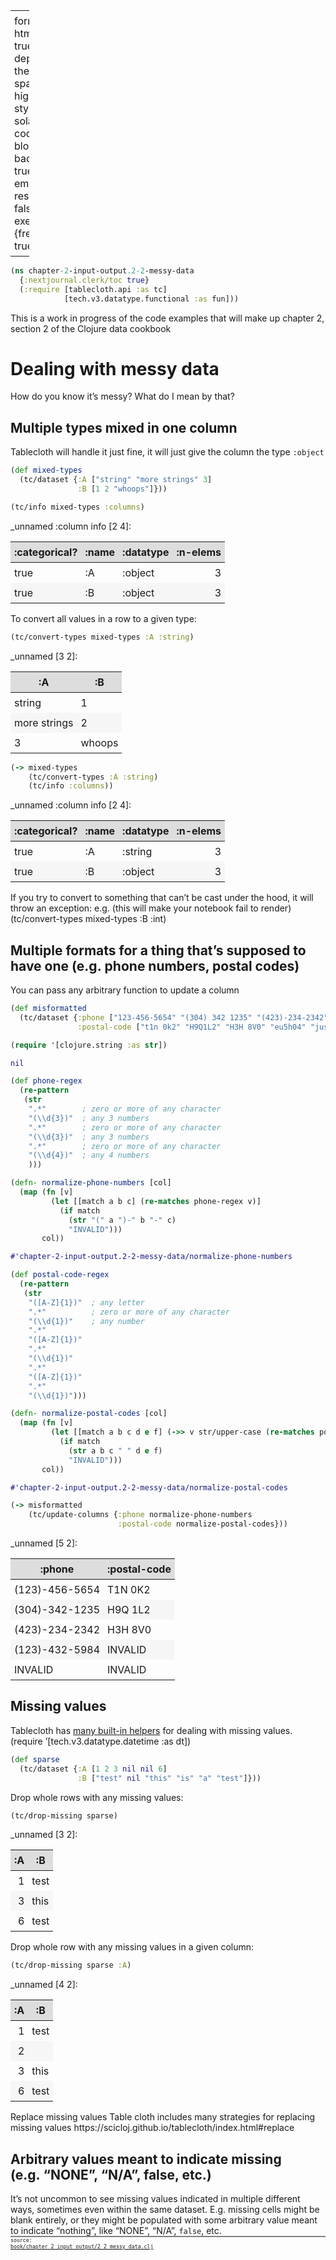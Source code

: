 
---
format:
  html: {toc: true, toc-depth: 4, theme: spacelab}
highlight-style: solarized
code-block-background: true
embed-resources: false
execute: {freeze: true}

---
<style>
table {
  border-style: thin;
}
th, td {
  padding: 6px;
}
td {
  text-align: left;
}
th {
  text-align: center;
  background-color: #ddd;
}
tr:nth-child(even) {
  background-color: #f6f6f6;
}
</style><style>
.printedClojure .sourceCode {
  background-color: transparent;
  border-style: none;
}
</style>
<div class="originalCode">
```clojure
(ns chapter-2-input-output.2-2-messy-data
  {:nextjournal.clerk/toc true}
  (:require [tablecloth.api :as tc]
            [tech.v3.datatype.functional :as fun]))
```
</div>


This is a work in progress of the code examples that will make up chapter 2, section 2
of the Clojure data cookbook

# Dealing with messy data
How do you know it's messy? What do I mean by that?

## Multiple types mixed in one column
Tablecloth will handle it just fine, it will just give the column the type `:object`

<div class="originalCode">
```clojure
(def mixed-types
  (tc/dataset {:A ["string" "more strings" 3]
               :B [1 2 "whoops"]}))
```
</div>



<div class="originalCode">
```clojure
(tc/info mixed-types :columns)
```
</div>


<div><div><div><div><p>_unnamed :column info [2 4]:</p><table><thead><tr><th>:categorical?</th><th>:name</th><th>:datatype</th><th style="text-align:right;">:n-elems</th></tr></thead><tbody><tr><td>true</td><td>:A</td><td>:object</td><td style="text-align:right;">3</td></tr><tr><td>true</td><td>:B</td><td>:object</td><td style="text-align:right;">3</td></tr></tbody></table></div></div></div></div>
To convert all values in a row to a given type:

<div class="originalCode">
```clojure
(tc/convert-types mixed-types :A :string)
```
</div>


<div><div><div><div><p>_unnamed [3 2]:</p><table><thead><tr><th>:A</th><th>:B</th></tr></thead><tbody><tr><td>string</td><td>1</td></tr><tr><td>more strings</td><td>2</td></tr><tr><td>3</td><td>whoops</td></tr></tbody></table></div></div></div></div>

<div class="originalCode">
```clojure
(-> mixed-types
    (tc/convert-types :A :string)
    (tc/info :columns))
```
</div>


<div><div><div><div><p>_unnamed :column info [2 4]:</p><table><thead><tr><th>:categorical?</th><th>:name</th><th>:datatype</th><th style="text-align:right;">:n-elems</th></tr></thead><tbody><tr><td>true</td><td>:A</td><td>:string</td><td style="text-align:right;">3</td></tr><tr><td>true</td><td>:B</td><td>:object</td><td style="text-align:right;">3</td></tr></tbody></table></div></div></div></div>
If you try to convert to something that can't be cast under the hood, it will throw an exception:
e.g. (this will make your notebook fail to render)
(tc/convert-types mixed-types :B :int)

## Multiple formats for a thing that's supposed to have one (e.g. phone numbers, postal codes)
You can pass any arbitrary function to update a column

<div class="originalCode">
```clojure
(def misformatted
  (tc/dataset {:phone ["123-456-5654" "(304) 342 1235" "(423)-234-2342" "1234325984" "nope"]
               :postal-code ["t1n 0k2" "H9Q1L2" "H3H 8V0" "eu5h04" "just wrong"]}))
```
</div>



<div class="originalCode">
```clojure
(require '[clojure.string :as str])
```
</div>



<div class="printedClojure">
```clojure
nil

```
</div>


<div class="originalCode">
```clojure
(def phone-regex
  (re-pattern
   (str
    ".*"        ; zero or more of any character
    "(\\d{3})"  ; any 3 numbers
    ".*"        ; zero or more of any character
    "(\\d{3})"  ; any 3 numbers
    ".*"        ; zero or more of any character
    "(\\d{4})"  ; any 4 numbers
    )))
```
</div>



<div class="originalCode">
```clojure
(defn- normalize-phone-numbers [col]
  (map (fn [v]
         (let [[match a b c] (re-matches phone-regex v)]
           (if match
             (str "(" a ")-" b "-" c)
             "INVALID")))
       col))
```
</div>



<div class="printedClojure">
```clojure
#'chapter-2-input-output.2-2-messy-data/normalize-phone-numbers

```
</div>


<div class="originalCode">
```clojure
(def postal-code-regex
  (re-pattern
   (str
    "([A-Z]{1})"  ; any letter
    ".*"          ; zero or more of any character
    "(\\d{1})"    ; any number
    ".*"
    "([A-Z]{1})"
    ".*"
    "(\\d{1})"
    ".*"
    "([A-Z]{1})"
    ".*"
    "(\\d{1})")))
```
</div>



<div class="originalCode">
```clojure
(defn- normalize-postal-codes [col]
  (map (fn [v]
         (let [[match a b c d e f] (->> v str/upper-case (re-matches postal-code-regex))]
           (if match
             (str a b c " " d e f)
             "INVALID")))
       col))
```
</div>



<div class="printedClojure">
```clojure
#'chapter-2-input-output.2-2-messy-data/normalize-postal-codes

```
</div>


<div class="originalCode">
```clojure
(-> misformatted
    (tc/update-columns {:phone normalize-phone-numbers
                        :postal-code normalize-postal-codes}))
```
</div>


<div><div><div><div><p>_unnamed [5 2]:</p><table><thead><tr><th>:phone</th><th>:postal-code</th></tr></thead><tbody><tr><td>(123)-456-5654</td><td>T1N 0K2</td></tr><tr><td>(304)-342-1235</td><td>H9Q 1L2</td></tr><tr><td>(423)-234-2342</td><td>H3H 8V0</td></tr><tr><td>(123)-432-5984</td><td>INVALID</td></tr><tr><td>INVALID</td><td>INVALID</td></tr></tbody></table></div></div></div></div>

## Missing values
Tablecloth has [many built-in helpers](https://scicloj.github.io/tablecloth/index.html#Missing)
for dealing with missing values.
(require '[tech.v3.datatype.datetime :as dt])

<div class="originalCode">
```clojure
(def sparse
  (tc/dataset {:A [1 2 3 nil nil 6]
               :B ["test" nil "this" "is" "a" "test"]}))
```
</div>


Drop whole rows with any missing values:

<div class="originalCode">
```clojure
(tc/drop-missing sparse)
```
</div>


<div><div><div><div><p>_unnamed [3 2]:</p><table><thead><tr><th style="text-align:right;">:A</th><th>:B</th></tr></thead><tbody><tr><td style="text-align:right;">1</td><td>test</td></tr><tr><td style="text-align:right;">3</td><td>this</td></tr><tr><td style="text-align:right;">6</td><td>test</td></tr></tbody></table></div></div></div></div>
Drop whole row with any missing values in a given column:

<div class="originalCode">
```clojure
(tc/drop-missing sparse :A)
```
</div>


<div><div><div><div><p>_unnamed [4 2]:</p><table><thead><tr><th style="text-align:right;">:A</th><th>:B</th></tr></thead><tbody><tr><td style="text-align:right;">1</td><td>test</td></tr><tr><td style="text-align:right;">2</td><td></td></tr><tr><td style="text-align:right;">3</td><td>this</td></tr><tr><td style="text-align:right;">6</td><td>test</td></tr></tbody></table></div></div></div></div>
Replace missing values
Table cloth includes many strategies for replacing missing values https://scicloj.github.io/tablecloth/index.html#replace

## Arbitrary values meant to indicate missing (e.g. "NONE", "N/A", false, etc.)
It's not uncommon to see missing values indicated in multiple different ways, sometimes
even within the same dataset. E.g. missing cells might be blank entirely, or they might
be populated with some arbitrary value meant to indicate "nothing", like "NONE", "N/A",
`false`, etc.
<div style="background-color:grey;height:2px;width:100%;"></div>
<div><code><small><small>source: <a href="https://github.com/scicloj/kindly-noted/blob/main/book/chapter_2_input_output/2_2_messy_data.clj">book/chapter_2_input_output/2_2_messy_data.clj</a></small></small></code></div>
